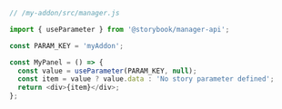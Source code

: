 ```js
// /my-addon/src/manager.js

import { useParameter } from '@storybook/manager-api';

const PARAM_KEY = 'myAddon';

const MyPanel = () => {
  const value = useParameter(PARAM_KEY, null);
  const item = value ? value.data : 'No story parameter defined';
  return <div>{item}</div>;
};
```
